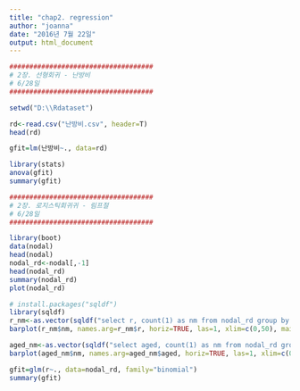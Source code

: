 ```yaml
---
title: "chap2. regression"
author: "joanna"
date: "2016년 7월 22일"
output: html_document
---
```


```r

####################################
# 2장. 선형회귀 - 난방비
# 6/28일
####################################

setwd("D:\\Rdataset")

rd<-read.csv("난방비.csv", header=T)
head(rd)

gfit=lm(난방비~., data=rd)

library(stats)
anova(gfit)
summary(gfit)

```

```r

####################################
# 2장. 로지스틱회귀귀 - 림프절
# 6/28일
####################################

library(boot)
data(nodal)
head(nodal)
nodal_rd<-nodal[,-1]
head(nodal_rd)
summary(nodal_rd)
plot(nodal_rd)

# install.packages("sqldf")
library(sqldf)
r_nm<-as.vector(sqldf("select r, count(1) as nm from nodal_rd group by 1"))
barplot(r_nm$nm, names.arg=r_nm$r, horiz=TRUE, las=1, xlim=c(0,50), main="nodal's R variable frequency")

aged_nm<-as.vector(sqldf("select aged, count(1) as nm from nodal_rd group by 1"))
barplot(aged_nm$nm, names.arg=aged_nm$aged, horiz=TRUE, las=1, xlim=c(0,50), main="nodal's aged variable frequency")

gfit=glm(r~., data=nodal_rd, family="binomial")
summary(gfit)
```